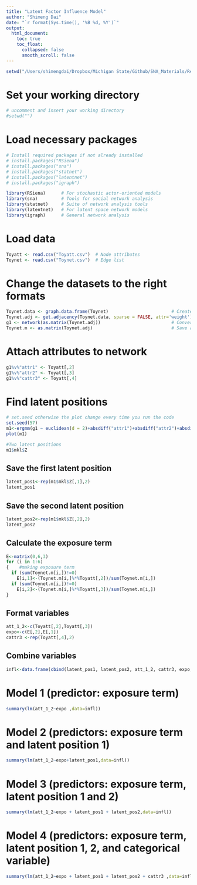 ```yaml
---
title: "Latent Factor Influence Model"
author: "Shimeng Dai"
date: "`r format(Sys.time(), '%B %d, %Y')`"
output: 
  html_document:
    toc: true
    toc_float:
      collapsed: false
      smooth_scroll: false
---
```


```r
setwd("/Users/shimengdai/Dropbox/Michigan State/Github/SNA_Materials/Regular")
```

# Set your working directory 

```r
# uncomment and insert your working directory
#setwd("")
```
 
# Load necessary packages 

```r

# Install required packages if not already installed
# install.packages("RSiena")
# install.packages("sna")
# install.packages("statnet")
# install.packages("latentnet")
# install.packages("igraph")

library(RSiena)      # For stochastic actor-oriented models
library(sna)         # Tools for social network analysis
library(statnet)     # Suite of network analysis tools
library(latentnet)   # For latent space network models
library(igraph)      # General network analysis

``` 


# Load data

```r
Toyatt <- read.csv("Toyatt.csv")  # Node attributes
Toynet <- read.csv("Toynet.csv")  # Edge list
```

# Change the datasets to the right formats

```r

Toynet.data <- graph.data.frame(Toynet)                        # Create igraph object from edge list
Toynet.adj <- get.adjacency(Toynet.data, sparse = FALSE, attr='weight')  # Create adjacency matrix
g1 <- network(as.matrix(Toynet.adj))                           # Convert adjacency matrix to network object (statnet)
Toynet.m <- as.matrix(Toynet.adj)                              # Save adjacency matrix for later calculations


```

# Attach attributes to network

```r
g1%v%"attr1" <- Toyatt[,2]
g1%v%"attr2" <- Toyatt[,3]
g1%v%"cattr3" <- Toyatt[,4]
```

# Find latent positions

```r
# set.seed otherwise the plot change every time you run the code
set.seed(57)
m1<-ergmm(g1 ~ euclidean(d = 2)+absdiff("attr1")+absdiff("attr2")+absdiff("cattr3"),control=ergmm.control(sample.size=5000,burnin=20000,interval=10,Z.delta=5))
plot(m1)
```

```r
#Two latent positions
m1$mkl$Z
```

## Save the first latent position

```r
latent_pos1<-rep(m1$mkl$Z[,1],2)
latent_pos1
```



## Save the second latent position

```r
latent_pos2<-rep(m1$mkl$Z[,2],2)
latent_pos2

```

## Calculate the exposure term

```r
E<-matrix(0,6,3)
for (i in 1:6)
{    #making exposure term
  if (sum(Toynet.m[i,])!=0)
    E[i,1]<-(Toynet.m[i,]%*%Toyatt[,2])/sum(Toynet.m[i,])
  if (sum(Toynet.m[i,])!=0)
    E[i,2]<-(Toynet.m[i,]%*%Toyatt[,3])/sum(Toynet.m[i,])
}
```

## Format variables

```r
att_1_2<-c(Toyatt[,2],Toyatt[,3])
expo<-c(E[,2],E[,1])
cattr3 <-rep(Toyatt[,4],2)
```

## Combine variables

```r
infl<-data.frame(cbind(latent_pos1, latent_pos2, att_1_2, cattr3, expo, rep(c(1:6),2),rep(c(1:2),each=6)))
```

# Model 1   (predictor: exposure term) 

```r
summary(lm(att_1_2~expo ,data=infl))

```

# Model 2   (predictors: exposure term and latent position 1)

```r
summary(lm(att_1_2~expo+latent_pos1,data=infl))
```

# Model 3   (predictors: exposure term, latent position 1 and 2)

```r
summary(lm(att_1_2~expo + latent_pos1 + latent_pos2,data=infl))
```

# Model 4   (predictors: exposure term, latent position 1, 2, and categorical variable)

```r
summary(lm(att_1_2~expo + latent_pos1 + latent_pos2 + cattr3 ,data=infl))
```